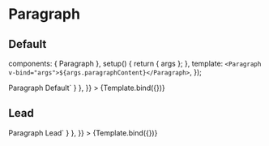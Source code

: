 
<Meta id="vue-paragraph" title="Vue.js Component/Paragraph" component={Paragraph} argTypes={argTypes} />

# Paragraph

## Default

  components: { Paragraph },
  setup() {
    return { args };
  },
  template: `<Paragraph v-bind="args">${args.paragraphContent}</Paragraph>`,
});

<Canvas>
  <Story
    name="Default"
    args={{
      lead: false,
      paragraphContent:
        "Lorem ipsum dolor sit amet, consectetur adipiscing elit, sed do eiusmod tempor incididunt ut labore et dolore magna aliqua. Ut enim ad minim veniam, quis nostrud exercitation ullamco laboris nisi ut aliquip ex ea commodo consequat. Duis aute irure dolor in reprehenderit in voluptate velit esse cillum dolore eu fugiat nulla pariatur. Excepteur sint occaecat cupidatat non proident, sunt in culpa qui officia deserunt mollit anim id est laborum",
    }}
    parameters={{
      docs: { source: { code: `<Paragraph>Paragraph Default</Paragraph>` } },
    }}
  >
    {Template.bind({})}
  </Story>
</Canvas>

<ArgsTable story="Default" />

## Lead

<Canvas>
  <Story
    name="Lead"
    args={{
      lead: true,
      paragraphContent:
        "Lorem ipsum dolor sit amet, consectetur adipiscing elit, sed do eiusmod tempor incididunt ut labore et dolore magna aliqua. Ut enim ad minim veniam, quis nostrud exercitation ullamco laboris nisi ut aliquip ex ea commodo consequat. Duis aute irure dolor in reprehenderit in voluptate velit esse cillum dolore eu fugiat nulla pariatur. Excepteur sint occaecat cupidatat non proident, sunt in culpa qui officia deserunt mollit anim id est laborum",
    }}
    parameters={{
      docs: { source: { code: `<Paragraph :lead="true">Paragraph Lead</Paragraph>` } },
    }}
  >
    {Template.bind({})}
  </Story>
</Canvas>
